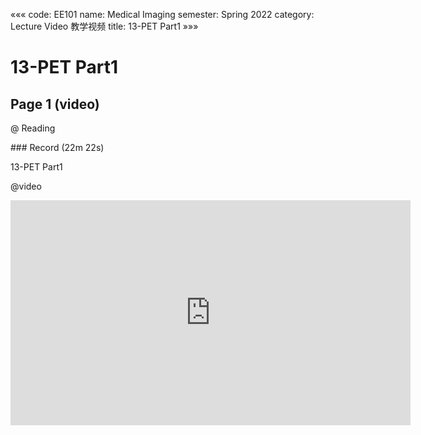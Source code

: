 «««
code: EE101
name: Medical Imaging
semester: Spring 2022
category: Lecture Video 教学视频
title: 13-PET Part1
»»»

# 13-PET Part1

## Page 1 (video)

@ Reading

<div class="markdown-body">
### Record (22m 22s)

13-PET Part1
</div>

@video

<iframe src="https://sbbrisk.com/e/qxxwxbvrp8r3.html" frameborder=0 marginwidth=0 marginheight=0 scrolling=no width=640 height=360 allowfullscreen></iframe>
